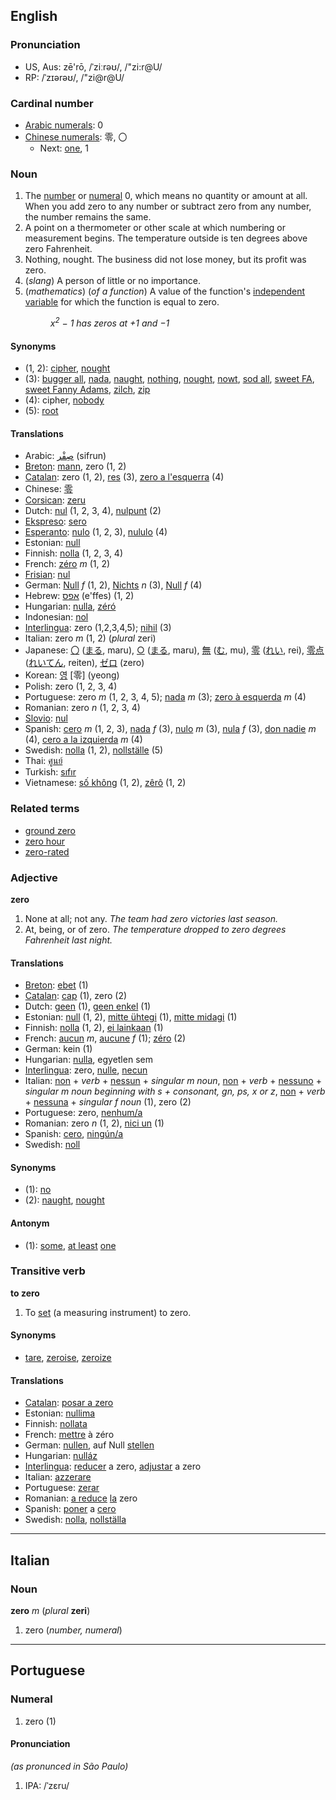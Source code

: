 ==English==
===Pronunciation===
*US, Aus: zē'rō, /ˈziːrəʊ/, /"zi:r@U/
*RP: /ˈzɪərəʊ/, /"zi@r@U/

===Cardinal number===
*[[w:Arabic Numerals|Arabic numerals]]: 0
*[[w:Chinese numerals|Chinese numerals]]: 零, 〇
**Next: [[one]], 1

===Noun===
# The [[number]] or [[numeral]] 0, which means no quantity or amount at all. When you add zero to any number or subtract zero from any number, the number remains the same. 
#A point on a thermometer or other scale at which numbering or measurement begins. The temperature outside is ten degrees above zero Fahrenheit. 
# Nothing, nought. The business did not lose money, but its profit was zero.
# (''slang'') A person of little or no importance.
# (''mathematics'') (''of a function'') A value of the function's [[independent variable]] for which the function is equal to zero.
#:''x<sup>2</sup> &minus; 1 has zeros at +1 and &minus;1''

====Synonyms====
*(1, 2): [[cipher]], [[nought]]
*(3): [[bugger all]], [[nada]], [[naught]], [[nothing]], [[nought]], [[nowt]], [[sod all]], [[sweet FA]], [[sweet Fanny Adams]], [[zilch]], [[zip]]
*(4): cipher, [[nobody]]
*(5): [[root]]

====Translations====
*Arabic: [[صِفْر]] (sifrun)
*[[Breton]]: [[mann]], zero (1, 2)
*[[Catalan]]: zero (1, 2), [[res]] (3), [[zero a l'esquerra]] (4)
*Chinese: [[零]]
*[[Corsican]]: [[zeru]]
*Dutch: [[nul]] (1, 2, 3, 4), [[nulpunt]] (2)
*[[Ekspreso]]: [[sero]]
*[[Esperanto]]: [[nulo]] (1, 2, 3), [[nululo]] (4)
*Estonian: [[null]]
*Finnish: [[nolla]] (1, 2, 3, 4)
*French: [[zéro]] ''m'' (1, 2)
*[[Frisian]]: [[nul]]
*German: [[Null]] ''f'' (1, 2), [[Nichts]] ''n'' (3), [[Null]] ''f''  (4)
*Hebrew: [[אפס]] (e'ffes) (1, 2)
*Hungarian: [[nulla]], [[zéró]]
*Indonesian: [[nol]]
*[[Interlingua]]: zero (1,2,3,4,5); [[nihil]] (3)
*Italian: zero ''m'' (1, 2) (''plural'' zeri)
*Japanese: [[〇]] ([[まる]], maru), [[○]] ([[まる]], maru), [[無]] ([[む]], mu), [[零]] ([[れい]], rei), [[零点]] ([[れいてん]], reiten), [[ゼロ]] (zero)
*Korean: [[영]] [零] (yeong)
*Polish: zero (1, 2, 3, 4)
*Portuguese: zero ''m'' (1, 2, 3, 4, 5); [[nada]] ''m'' (3); [[zero à esquerda]] ''m'' (4) <!-- Query this - does this mean "zero from the left"/"zero from below"?  This has a different meaning in mathematics -->
*Romanian: zero ''n'' (1, 2, 3, 4)
*[[Slovio]]:  [[nul]]
*Spanish: [[cero]] ''m'' (1, 2, 3), [[nada]] ''f'' (3), [[nulo]] ''m'' (3), [[nula]] ''f'' (3), [[don nadie]] ''m'' (4), [[cero a la izquierda]] ''m'' (4) <!-- Query this - does this mean "zero from the left"/"zero from below"?  This has a different meaning in mathematics -->
*Swedish: [[nolla]] (1, 2), [[nollställe]] (5)
*Thai: [[ศูนย์]]
*Turkish: [[sıfır]]
*Vietnamese: [[số không]] (1, 2), [[zêrô]] (1, 2)

===Related terms===
*[[ground zero]]
*[[zero hour]]
*[[zero-rated]]

===Adjective===
'''zero'''

#None at all; not any. ''The team had zero victories last season.''
#At, being, or of zero. ''The temperature dropped to zero degrees Fahrenheit last night.''
 
====Translations====
*[[Breton]]: [[ebet]] (1)
*[[Catalan]]: [[cap]] (1), zero (2)
*Dutch: [[geen]] (1), [[geen enkel]] (1)
*Estonian: [[null]] (1, 2), [[mitte ühtegi]] (1), [[mitte midagi]] (1)
*Finnish: [[nolla]] (1, 2), [[ei lainkaan]] (1)
*French: [[aucun]] ''m'', [[aucune]] ''f'' (1); [[zéro]] (2)
*German: kein (1)  
*Hungarian: [[nulla]], egyetlen sem
*[[Interlingua]]: zero, [[nulle]], [[necun]]
*Italian: [[non]] + ''verb'' + [[nessun]] + ''singular m noun'', [[non]] + ''verb'' + [[nessuno]] + ''singular m noun beginning with s + consonant, gn, ps, x or z'', [[non]] + ''verb'' + [[nessuna]] + ''singular f noun'' (1), zero (2)
*Portuguese: zero, [[nenhum/a]]
*Romanian: zero ''n'' (1, 2), [[nici un]] (1)
*Spanish: [[cero]], [[ningún/a]]
*Swedish: [[noll]]

====Synonyms====
*(1): [[no]]
*(2): [[naught]], [[nought]]

====Antonym====
*(1): [[some]], [[at least]] [[one]]

===Transitive verb===
'''to zero'''

# To [[set]] (a measuring instrument) to zero.

====Synonyms====
*[[tare]], [[zeroise]], [[zeroize]]

====Translations====
*[[Catalan]]: [[posar a zero]]
*Estonian: [[nullima]]
*Finnish: [[nollata]]
*French: [[mettre]] à zéro
*German: [[nullen]], auf Null [[stellen]]
*Hungarian: [[nulláz]]
*[[Interlingua]]: [[reducer]] a zero, [[adjustar]] a zero
*Italian: [[azzerare]]
*Portuguese: [[zerar]]
*Romanian: [[a reduce]] [[la]] zero
*Spanish: [[poner]] a [[cero]]
*Swedish: [[nolla]], [[nollställa]]

----
==Italian==
===Noun===
'''zero''' ''m'' (''plural'' '''zeri''')

#zero (''number, numeral'')

----
==Portuguese==
===Numeral===

#zero (1)

====Pronunciation====
''(as pronunced in São Paulo)''

#IPA: /ˈzɛru/